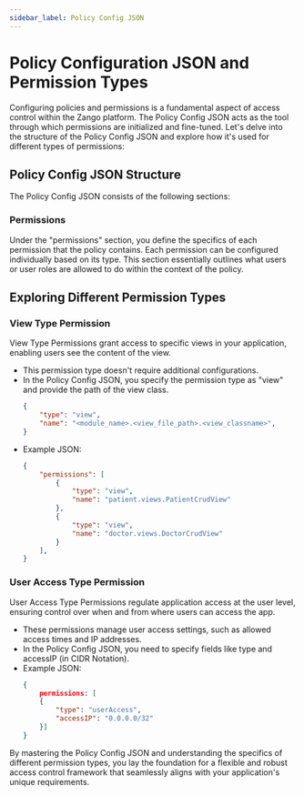 ```yaml
---
sidebar_label: Policy Config JSON
---
```


# Policy Configuration JSON and Permission Types

Configuring policies and permissions is a fundamental aspect of access control within the Zango platform. The Policy Config JSON acts as the tool through which permissions are initialized and fine-tuned. Let's delve into the structure of the Policy Config JSON and explore how it's used for different types of permissions:

## Policy Config JSON Structure

The Policy Config JSON consists of the following sections:

### Permissions
Under the "permissions" section, you define the specifics of each permission that the policy contains. Each permission can be configured individually based on its type. This section essentially outlines what users or user roles are allowed to do within the context of the policy.

## Exploring Different Permission Types

### View Type Permission

View Type Permissions grant access to specific views in your application, enabling users see the content of the view.

- This permission type doesn't require additional configurations.
- In the Policy Config JSON, you specify the permission type as "view" and provide the path of the view class.
    ```json
    {
        "type": "view",
        "name": "<module_name>.<view_file_path>.<view_classname>",
    }
- Example JSON:
    ```json
    {
        "permissions": [
            {
                "type": "view",
                "name": "patient.views.PatientCrudView"
            },
            {
                "type": "view",
                "name": "doctor.views.DoctorCrudView"
            }
        ],
    }
    ```

### User Access Type Permission

User Access Type Permissions regulate application access at the user level, ensuring control over when and from where users can access the app.

- These permissions manage user access settings, such as allowed access times and IP addresses.
- In the Policy Config JSON, you need to specify fields like type and accessIP (in CIDR Notation).
- Example JSON:
    ```json
    {
        permissions: [
        {
            "type": "userAccess",
            "accessIP": "0.0.0.0/32"
        }]
    }
    ```

By mastering the Policy Config JSON and understanding the specifics of different permission types, you lay the foundation for a flexible and robust access control framework that seamlessly aligns with your application's unique requirements.